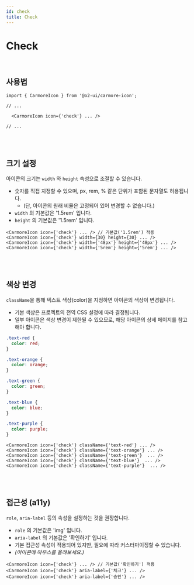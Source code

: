 ```yaml
---
id: check
title: Check
---
```




# Check

<br />

<BorderBox>
  <CarmoreIcon className={'textPrimaryLight'} icon={'check'} width={'15rem'} height={'15rem'} />
</BorderBox>

## 사용법

```tsx
import { CarmoreIcon } from '@o2-ui/carmore-icon';

// ...

  <CarmoreIcon icon={'check'} ... />

// ...
```

<br />
<br />

## 크기 설정

아이콘의 크기는 `width` 와 `height` 속성으로 조절할 수 있습니다.

- 숫자를 직접 지정할 수 있으며, px, rem, % 같은 단위가 포함된 문자열도 허용됩니다.
  - (단, 아이콘의 원래 비율은 고정되어 있어 변경할 수 없습니다.)
- `width` 의 기본값은 '1.5rem' 입니다.
- `height` 의 기본값은 '1.5rem' 입니다.

<BorderBox>
  <Flex direction={'row'} gap={'2rem'} alignItems={'center'} justifyContent={'center'}>
    <CarmoreIcon className={'textPrimary'} icon={'check'} />
    <CarmoreIcon icon={'check'} width={30} height={30} />
    <CarmoreIcon icon={'check'} width={'3rem'} height={'3rem'} />
    <CarmoreIcon icon={'check'} width={'5rem'} height={'5rem'} />
  </Flex>
</BorderBox>

```tsx
<CarmoreIcon icon={'check'} ... /> // 기본값('1.5rem') 적용
<CarmoreIcon icon={'check'} width={30} height={30} ... />
<CarmoreIcon icon={'check'} width={'48px'} height={'48px'} ... />
<CarmoreIcon icon={'check'} width={'5rem'} height={'5rem'} ... />
```

<br />
<br />

## 색상 변경

`className`을 통해 텍스트 색상(color)을 지정하면 아이콘의 색상이 변경됩니다.

- 기본 색상은 프로젝트의 전역 CSS 설정에 따라 결정됩니다.
- 일부 아이콘은 색상 변경이 제한될 수 있으므로, 해당 아이콘의 상세 페이지를 참고해야 합니다.

<BorderBox>
  <Flex direction={'row'} gap={'2rem'} alignItems={'center'} justifyContent={'center'}>
    <CarmoreIcon className={'textRed'} icon={'check'} width={60} height={60} />
    <CarmoreIcon className={'textOrange'} icon={'check'} width={60} height={60} />
    <CarmoreIcon className={'textGreen'} icon={'check'} width={60} height={60} />
    <CarmoreIcon className={'textBlue'} icon={'check'} width={60} height={60} />
    <CarmoreIcon className={'textPurple'} icon={'check'} width={60} height={60} />
  </Flex>
</BorderBox>

```css
.text-red {
  color: red;
}

.text-orange {
  color: orange;
}

.text-green {
  color: green;
}

.text-blue {
  color: blue;
}

.text-purple {
  color: purple;
}
```

```tsx
<CarmoreIcon icon={'check'} className={'text-red'} ... />
<CarmoreIcon icon={'check'} className={'text-orange'} ... />
<CarmoreIcon icon={'check'} className={'text-green'}  ... />
<CarmoreIcon icon={'check'} className={'text-blue'}  ... />
<CarmoreIcon icon={'check'} className={'text-purple'}  ... />
```

<br />
<br />

## 접근성 (a11y)

`role`, `aria-label` 등의 속성을 설정하는 것을 권장합니다.

- `role` 의 기본값은 'img' 입니다.
- `aria-label` 의 기본값은 '확인하기' 입니다.
- 기본 접근성 속성이 적용되어 있지만, 필요에 따라 커스터마이징할 수 있습니다.
- _(아이콘에 마우스를 올려보세요.)_

<BorderBox>
  <Flex direction={'row'} gap={'4rem'} alignItems={'center'} justifyContent={'center'}>
    <CarmoreIcon className={'textPrimary'} icon={'check'} width={60} height={60} />
    <CarmoreIcon icon={'check'} aria-label={'체크'} width={60} height={60} />
    <CarmoreIcon icon={'check'} aria-label={'승인'} width={60} height={60} />
  </Flex>
</BorderBox>

```tsx
<CarmoreIcon icon={'check'} ... /> // 기본값('확인하기') 적용
<CarmoreIcon icon={'check'} aria-label={'체크'} ... />
<CarmoreIcon icon={'check'} aria-label={'승인'} ... />
```
